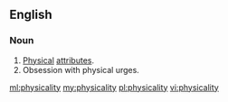 ==English==

===Noun===
{{en-noun|~|physicalities}}

# [[physical|Physical]] [[attribute]]s.
# Obsession with physical urges.

[[ml:physicality]]
[[my:physicality]]
[[pl:physicality]]
[[vi:physicality]]